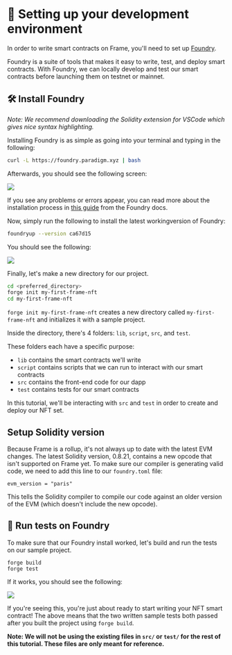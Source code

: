 # 👷 Setting up your development environment

In order to write smart contracts on Frame, you'll need to set up [Foundry](https://github.com/foundry-rs/foundry).

Foundry is a suite of tools that makes it easy to write, test, and deploy smart contracts. With Foundry, we can locally develop and test our smart contracts before launching them on testnet or mainnet.

## 🛠 Install Foundry

_Note: We recommend downloading the Solidity extension for VSCode which gives nice syntax highlighting._

Installing Foundry is as simple as going into your terminal and typing in the following:

```bash
curl -L https://foundry.paradigm.xyz | bash
```

Afterwards, you should see the following screen:

<div style={{ display: "flex", justifyContent: "center", marginTop: 20 }}>
  <img style={{ maxWidth: "100%" }} src="https://i.imgur.com/suK56XZ.png" />
</div>

If you see any problems or errors appear, you can read more about the installation
process in [this guide](https://book.getfoundry.sh/getting-started/installation)
from the Foundry docs.

Now, simply run the following to install the latest workingversion of Foundry:

```bash
foundryup --version ca67d15
```

You should see the following:

<div style={{ display: "flex", justifyContent: "center", marginTop: 20 }}>
  <img style={{ maxWidth: "100%" }} src="https://i.imgur.com/5DhLGaR.png" />
</div>

Finally, let's make a new directory for our project.

```bash
cd <preferred_directory>
forge init my-first-frame-nft
cd my-first-frame-nft
```

`forge init my-first-frame-nft` creates a new directory called `my-first-frame-nft` and initializes it with a sample project.

Inside the directory, there's 4 folders: `lib`, `script`, `src`, and `test`.

These folders each have a specific purpose:

- `lib` contains the smart contracts we'll write
- `script` contains scripts that we can run to interact with our smart contracts
- `src` contains the front-end code for our dapp
- `test` contains tests for our smart contracts

In this tutorial, we'll be interacting with `src` and `test` in order to create and deploy our NFT set.

## Setup Solidity version

Because Frame is a rollup, it's not always up to date with the latest EVM changes.
The latest Solidity version, 0.8.21, contains a new opcode that isn't supported on Frame yet.
To make sure our compiler is generating valid code, we need to add this line to our `foundry.toml` file:
```
evm_version = "paris"
```
This tells the Solidity compiler to compile our code against an older version of the EVM (which doesn't include the new opcode).

## 🔨 Run tests on Foundry

To make sure that our Foundry install worked, let's build and run the tests on our sample project.

```
forge build
forge test
```

If it works, you should see the following:

<div style={{ display: "flex", justifyContent: "center", marginTop: 20 }}>
  <img style={{ maxWidth: "100%" }} src="https://i.imgur.com/NdH25Kk.png" />
</div>

If you're seeing this, you're just about ready to start writing your NFT smart contract!
The above means that the two written sample tests both passed after you built the project using `forge build`.

**Note: We will not be using the existing files in `src/` or `test/` for the rest of this tutorial. These files are only meant for reference.**
